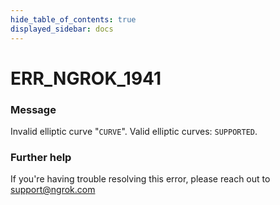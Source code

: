 ```yaml
---
hide_table_of_contents: true
displayed_sidebar: docs
---
```



# ERR_NGROK_1941

### Message
Invalid elliptic curve "`CURVE`". Valid elliptic curves: `SUPPORTED`.

<ErrorDetails error='err_ngrok_1941' />


### Further help
If you're having trouble resolving this error, please reach out to [support@ngrok.com](mailto:support@ngrok.com?subject=Help%20with%20ERR_NGROK_1941)

